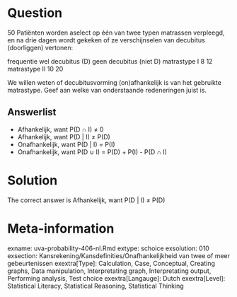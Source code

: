 Question
========

50 Patiënten worden aselect op één van twee typen matrassen verpleegd, en na drie dagen wordt gekeken of ze verschijnselen van decubitus (doorliggen) vertonen:

frequentie wel decubitus (D) geen decubitus (niet D)
matrastype I 8 12
matrastype II 10 20

We willen weten of decubitusvorming (on)afhankelijk is van het gebruikte matrastype. Geef aan welke van onderstaande redeneringen juist is. 

Answerlist
----------
* Afhankelijk, want P(D &#8745; I) &ne; 0
* Afhankelijk, want P(D | I) &ne; P(D)
* Onafhankelijk, want P(D | I) = P(I)
* Onafhankelijk, want P(D &#8746; I) = P(D) + P(I) - P(D &#8745; I)

Solution
========

The correct answer is  Afhankelijk, want P(D | I) &ne; P(D) 

Meta-information
================
exname: uva-probability-406-nl.Rmd 
extype: schoice 
exsolution: 010 
exsection: Kansrekening/Kansdefinities/Onafhankelijkheid van twee of meer gebeurtenissen
exextra[Type]: Calculation, Case, Conceptual, Creating graphs, Data manipulation, Interpretating graph, Interpretating output, Performing analysis, Test choice 
exextra[Langauge]: Dutch 
exextra[Level]: Statistical Literacy, Statistical Reasoning, Statistical Thinking 
